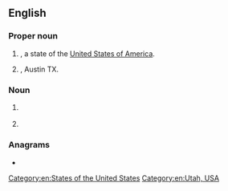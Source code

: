 {{also|ut|ut-|-ut|út|ût|ǖt|-uț}}
==English==

===Proper noun===
{{head|en|proper noun}}

# {{abbreviation of|lang=en|[[Utah]]|nodot=1}}, a state of the [[United States of America]].
# {{initialism of|lang=en|[[university|University]] of [[Texas]]|nodot=1}}, Austin TX.


===Noun===
{{en-noun}}

# {{lb|en|fantasy sports}} {{abbreviation of|lang=en|utility player}}
# {{lb|en|India}} {{initialism of|lang=en|union territory}}

===Anagrams===
* {{anagrams|en|a=tu|-tu-|TU|Tu|Tū}}

[[Category:en:States of the United States]]
[[Category:en:Utah, USA]]